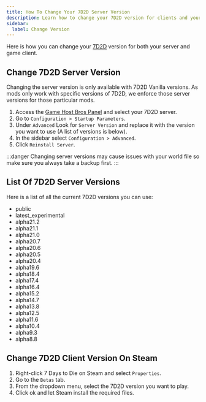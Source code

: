 ```yaml
---
title: How To Change Your 7D2D Server Version
description: Learn how to change your 7D2D version for clients and your server.
sidebar:
  label: Change Version
---
```


Here is how you can change your [7D2D](https://www.gamehostbros.com/7-days-to-die-server-hosting/) version for both your server and game client.

## Change 7D2D Server Version
Changing the server version is only available with 7D2D Vanilla versions. As mods only work with specific versions of 7D2D, we enforce those server versions for those particular mods.
<Steps>

1. Access the [Game Host Bros Panel](https://panel.gamehostbros.com/) and select your 7D2D server.
2. Go to `Configuration > Startup Parameters`.
3. Under `Advanced` Look for `Server Version` and replace it with the version you want to use (A list of versions is below).
4. In the sidebar select `Configuration > Advanced`.
5. Click `Reinstall Server`.
</Steps>
:::danger
Changing server versions may cause issues with your world file so make sure you always take a backup first.
:::

## List Of 7D2D Server Versions
Here is a list of all the current 7D2D versions you can use:

- public
- latest_experimental
- alpha21.2	
- alpha21.1
- alpha21.0
- alpha20.7
- alpha20.6
- alpha20.5
- alpha20.4
- alpha19.6
- alpha18.4
- alpha17.4
- alpha16.4
- alpha15.2
- alpha14.7
- alpha13.8
- alpha12.5
- alpha11.6	
- alpha10.4
- alpha9.3
- alpha8.8

## Change 7D2D Client Version On Steam
<Steps>

1. Right-click 7 Days to Die on Steam and select `Properties`.
2. Go to the `Betas` tab.
3. From the dropdown menu, select the 7D2D version you want to play.
4. Click ok and let Steam install the required files.
</Steps>